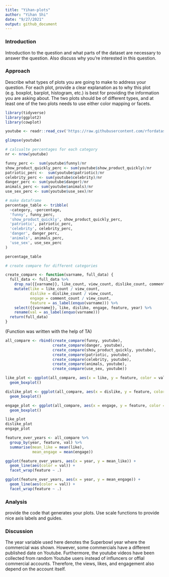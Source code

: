 ```yaml
---
title: "Yihan-plots"
author: "Yihan Shi"
date: "9/27/2021"
output: github_document
---
```

### Introduction
Introduction to the question and what parts of the dataset are necessary to answer the question. Also discuss why you’re interested in this question.

### Approach 
Describe what types of plots you are going to make to address your question. For each plot, provide a clear explanation as to why this plot (e.g. boxplot, barplot, histogram, etc.) is best for providing the information you are asking about. The two plots should be of different types, and at least one of the two plots needs to use either color mapping or facets.


```r
library(tidyverse)
library(ggplot2)
library(cowplot)
```

```r
youtube <- readr::read_csv('https://raw.githubusercontent.com/rfordatascience/tidytuesday/master/data/2021/2021-03-02/youtube.csv', show_col_types = FALSE)

glimpse(youtube)
```

```r
# calcualte percentages for each category
nr <- nrow(youtube)

funny_perc <-  sum(youtube$funny)/nr
show_product_quickly_perc <- sum(youtube$show_product_quickly)/nr
patriotic_perc <-  sum(youtube$patriotic)/nr
celebrity_perc <- sum(youtube$celebrity)/nr
danger_perc <- sum(youtube$danger)/nr
animals_perc <- sum(youtube$animals)/nr
use_sex_perc <- sum(youtube$use_sex)/nr

# make dataframe
percentage_table <- tribble(
  ~category, ~percentage,
  'funny', funny_perc,
  'show_product_quickly', show_product_quickly_perc,
  'patriotic', patriotic_perc,
  'celebrity', celebrity_perc,
  'danger', danger_perc,
  'animals', animals_perc,
  'use_sex', use_sex_perc
)

percentage_table
```


```r
# create compare for different categories

create_compare <- function(varname, full_data) {
  full_data <- full_data %>% 
    drop_na({{varname}}, like_count, view_count, dislike_count, comment_count) %>% 
    mutate(like = like_count / view_count,
           dislike = dislike_count / view_count,
           engage = comment_count / view_count,
           feature = as_label(enquo(varname))) %>% 
    select({{varname}}, like, dislike, engage, feature, year) %>%
    rename(val = as_label(enquo(varname)))
  return(full_data)
}
```
(Function was written with the help of TA)

```r
all_compare <- rbind(create_compare(funny, youtube),
                     create_compare(danger, youtube),
                     create_compare(show_product_quickly, youtube),
                     create_compare(patriotic, youtube),
                     create_compare(celebrity, youtube),
                     create_compare(animals, youtube),
                     create_compare(use_sex, youtube))
```


```r
like_plot <- ggplot(all_compare, aes(x = like, y = feature, color = val)) +
  geom_boxplot()

dislike_plot <- ggplot(all_compare, aes(x = dislike, y = feature, color = val)) +
  geom_boxplot()

engage_plot <- ggplot(all_compare, aes(x = engage, y = feature, color = val)) +
  geom_boxplot()

like_plot
dislike_plot
engage_plot
```



```r
feature_over_years <- all_compare %>% 
  group_by(year, feature, val) %>% 
  summarise(mean_like = mean(like),
            mean_engage = mean(engage))

ggplot(feature_over_years, aes(x = year, y = mean_like)) + 
  geom_line(aes(color = val)) + 
  facet_wrap(feature ~ .)

ggplot(feature_over_years, aes(x = year, y = mean_engage)) + 
  geom_line(aes(color = val)) + 
  facet_wrap(feature ~ .)
```



### Analysis
provide the code that generates your plots. Use scale functions to provide nice axis labels and guides. 

### Discussion
The year variable used here denotes the Superbowl year where the commercial was 
shown. However, some commercials have a different published date on Youtube.
Furthermore, the youtube videos have been collected from random Youtube users 
instead of influncers or offial commercial accounts. Therefore, the views, likes,
and engagement also depend on the account itself.
